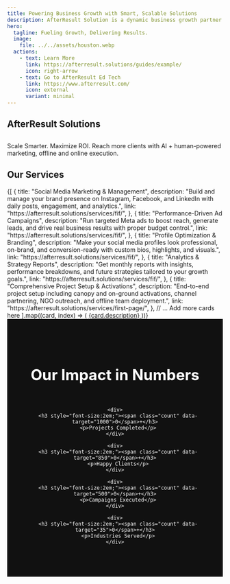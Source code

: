 ```yaml
---
title: Powering Business Growth with Smart, Scalable Solutions
description: AfterResult Solution is a dynamic business growth partner specializing in lead generation, digital marketing, and brand development. We help businesses—big or small—connect with their target audience through strategic online and offline marketing solutions designed to deliver measurable results. Our expertise spans from social media management and SEO to targeted campaigns that boost visibility, engagement, and conversions. At AfterResult Solution, we are committed to driving real impact for our clients by transforming prospects into loyal customers, helping brands grow sustainably in a competitive market.
hero:
  tagline: Fueling Growth, Delivering Results.
  image:
    file: ../../assets/houston.webp
  actions:
    - text: Learn More
      link: https://afterresult.solutions/guides/example/
      icon: right-arrow
    - text: Go to AfterResult Ed Tech
      link: https://www.afterresult.com/
      icon: external
      variant: minimal
---
```



## AfterResult Solutions

<section class="hero">
  <h1></h1>
  <p>Scale Smarter. Maximize ROI. Reach more clients with AI + human-powered marketing, offline and online execution.</p>
</section>


## Our Services

<CardGrid stagger>
  {[
    {
      title: "Social Media Marketing & Management",
      description:
        "Build and manage your brand presence on Instagram, Facebook, and LinkedIn with daily posts, engagement, and analytics.",
      link: "https://afterresult.solutions/services/fif/",
    },
    {
      title: "Performance-Driven Ad Campaigns",
      description:
        "Run targeted Meta ads to boost reach, generate leads, and drive real business results with proper budget control.",
      link: "https://afterresult.solutions/services/fif/",
    },
    {
      title: "Profile Optimization & Branding",
      description:
        "Make your social media profiles look professional, on-brand, and conversion-ready with custom bios, highlights, and visuals.",
      link: "https://afterresult.solutions/services/fif/",
    },
    {
      title: "Analytics & Strategy Reports",
      description:
        "Get monthly reports with insights, performance breakdowns, and future strategies tailored to your growth goals.",
      link: "https://afterresult.solutions/services/fif/",
    },
    {
      title: "Comprehensive Project Setup & Activations",
      description:
        "End-to-end project setup including canopy and on-ground activations, channel partnering, NGO outreach, and offline team deployment.",
      link: "https://afterresult.solutions/services/first-page/",
    },
    // ... Add more cards here
  ].map((card, index) => (
    <a
      key={index}
      href={card.link}
      target="_blank"
      rel="noopener noreferrer"
      className="no-underline text-inherit transform transition-transform hover:scale-105"
    >
      <Card title={card.title} icon="star">
        {card.description}
      </Card>
    </a>
  ))}
</CardGrid>

<section style="background:#111;color:white;padding:60px 20px;text-align:center;">
  <h2 style="font-size:2.5em;margin-bottom:40px;">Our Impact in Numbers</h2>
  <div style="display:flex;justify-content:center;flex-wrap:wrap;gap:40px;">
    
    <div>
      <h3 style="font-size:2em;"><span class="count" data-target="1000">0</span>+</h3>
      <p>Projects Completed</p>
    </div>
    
    <div>
      <h3 style="font-size:2em;"><span class="count" data-target="850">0</span>+</h3>
      <p>Happy Clients</p>
    </div>

    <div>
      <h3 style="font-size:2em;"><span class="count" data-target="500">0</span>+</h3>
      <p>Campaigns Executed</p>
    </div>

    <div>
      <h3 style="font-size:2em;"><span class="count" data-target="35">0</span>+</h3>
      <p>Industries Served</p>
    </div>

  </div>
</section>

<script>
  const counters = document.querySelectorAll('.count');
  counters.forEach(counter => {
    counter.innerText = '0';
    const updateCount = () => {
      const target = +counter.getAttribute('data-target');
      const current = +counter.innerText;
      const increment = target / 100;
      if (current < target) {
        counter.innerText = Math.ceil(current + increment);
        setTimeout(updateCount, 20);
      } else {
        counter.innerText = target;
      }
    };
    updateCount();
  });
</script>
